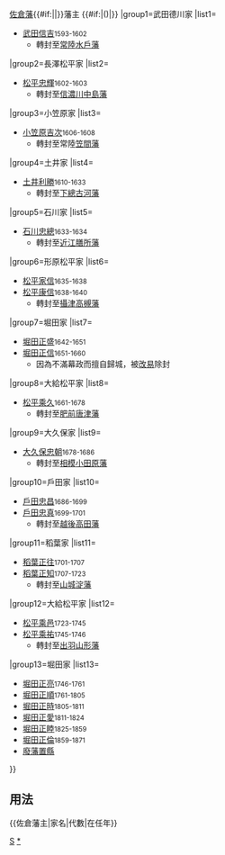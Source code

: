 {{Navbox
|bodyclass=hlist

|name=佐倉藩主
|title={{#if:{{{1|}}}|{{{1|}}}|}}[[佐倉藩]]{{#if:{{{2|}}}|{{{2|}}}|}}藩主 {{#if:{{{3|}}}|({{{3|}}})|}}
|group1=武田德川家
|list1=
*[[武田信吉]]<small>1593-1602</small>
**轉封至[[常陸國|常陸]][[水戶藩]]
|group2=長澤松平家
|list2=
*[[松平忠輝]]<small>1602-1603</small>
**轉封至[[信濃國|信濃]][[松代藩|川中島藩]]
|group3=小笠原家
|list3=
*[[小笠原吉次]]<small>1606-1608</small>
**轉封至常陸[[笠間藩]]
|group4=土井家
|list4=
*[[土井利勝]]<small>1610-1633</small>
**轉封至[[下總國|下總]][[古河藩]]
|group5=石川家
|list5=
*[[石川忠總]]<small>1633-1634</small>
**轉封至[[近江國|近江]][[膳所藩]]
|group6=形原松平家
|list6=
*[[松平家信]]<small>1635-1638</small>
*[[松平康信]]<small>1638-1640</small>
**轉封至[[攝津國|攝津]][[高槻藩]]
|group7=堀田家
|list7=
*[[堀田正盛]]<small>1642-1651</small>
*[[堀田正信]]<small>1651-1660</small>
**因為不滿幕政而擅自歸城，被[[改易]]除封
|group8=大給松平家
|list8=
*[[松平乘久]]<small>1661-1678</small>
**轉封至[[肥前國|肥前]][[唐津藩]]
|group9=大久保家
|list9=
*[[大久保忠朝]]<small>1678-1686</small>
**轉封至[[相模國|相模]][[小田原藩]]
|group10=戶田家
|list10=
*[[戶田忠昌]]<small>1686-1699</small>
*[[戶田忠真]]<small>1699-1701</small>
**轉封至[[越後國|越後]][[高田藩]]
|group11=稻葉家
|list11=
*[[稻葉正往]]<small>1701-1707</small>
*[[稻葉正知]]<small>1707-1723</small>
**轉封至[[山城國|山城]][[淀藩]]
|group12=大給松平家
|list12=
*[[松平乘邑]]<small>1723-1745</small>
*[[松平乘祐]]<small>1745-1746</small>
**轉封至[[出羽國|出羽]][[山形藩]]
|group13=堀田家
|list13=
*[[堀田正亮]]<small>1746-1761</small>
*[[堀田正順]]<small>1761-1805</small>
*[[堀田正時]]<small>1805-1811</small>
*[[堀田正愛]]<small>1811-1824</small>
*[[堀田正睦]]<small>1825-1859</small>
*[[堀田正倫]]<small>1859-1871</small>
*[[廢藩置縣]]
}}<noinclude>

== 用法 ==
<nowiki>{{佐倉藩主|家名|代數|在任年}}</nowiki>
[[Category:歷代藩主模板|S]]
[[Category:佐倉藩主|*]]
</noinclude>